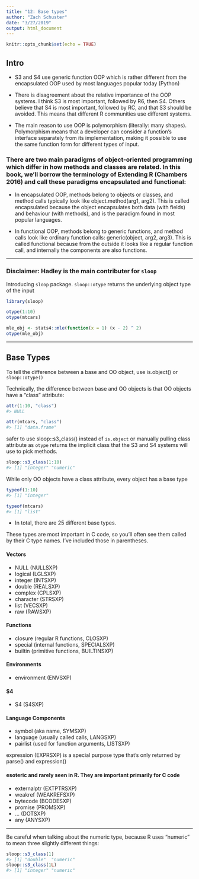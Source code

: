 ```yaml
---
title: "12: Base types"
author: "Zach Schuster"
date: "3/27/2019"
output: html_document
---
```


```r
knitr::opts_chunk$set(echo = TRUE)
```

## Intro

* S3 and S4 use generic function OOP which is rather different from the encapsulated OOP used by most languages popular today (Python)

* There is disagreement about the relative importance of the OOP systems. I think S3 is most important, followed by R6, then S4. Others believe that S4 is most important, followed by RC, and that S3 should be avoided. This means that different R communities use different systems.

* The main reason to use OOP is polymorphism (literally: many shapes). Polymorphism means that a developer can consider a function’s interface separately from its implementation, making it possible to use the same function form for different types of input.

### There are two main paradigms of object-oriented programming which differ in how methods and classes are related. In this book, we’ll borrow the terminology of Extending R (Chambers 2016) and call these paradigms encapsulated and functional:

* In encapsulated OOP, methods belong to objects or classes, and method calls typically look like object.method(arg1, arg2). This is called encapsulated because the object encapsulates both data (with fields) and behaviour (with methods), and is the paradigm found in most popular languages.

* In functional OOP, methods belong to generic functions, and method calls look like ordinary function calls: generic(object, arg2, arg3). This is called functional because from the outside it looks like a regular function call, and internally the components are also functions.

***

### Disclaimer: Hadley is the main contributer for `sloop`
Introducing `sloop` package. `sloop::otype` returns the underlying object type of the input

```r

library(sloop)

otype(1:10)
otype(mtcars)

mle_obj <- stats4::mle(function(x = 1) (x - 2) ^ 2)
otype(mle_obj)

```

***

## Base Types

To tell the difference between a base and OO object, use is.object() or `sloop::otype()`

Technically, the difference between base and OO objects is that OO objects have a “class” attribute:

```r
attr(1:10, "class")
#> NULL

attr(mtcars, "class")
#> [1] "data.frame"
```

safer to use sloop::s3_class() instead of `is.object` or manually pulling class attribute as `otype` returns the implicit class that the S3 and S4 systems will use to pick methods. 
```r
sloop::s3_class(1:10)
#> [1] "integer" "numeric"
```

While only OO objects have a class attribute, every object has a base type

```r
typeof(1:10)
#> [1] "integer"

typeof(mtcars)
#> [1] "list"
```


* In total, there are 25 different base types.

These types are most important in C code, so you’ll often see them called by their C type names. I’ve included those in parentheses.

#### Vectors

* NULL (NULLSXP)
* logical (LGLSXP)
* integer (INTSXP)
* double (REALSXP)
* complex (CPLSXP)
* character (STRSXP)
* list (VECSXP)
* raw (RAWSXP)

#### Functions

* closure (regular R functions, CLOSXP)
* special (internal functions, SPECIALSXP)
* builtin (primitive functions, BUILTINSXP)

#### Environments

* environment (ENVSXP)

#### S4

* S4 (S4SXP)

#### Language Components

* symbol (aka name, SYMSXP)
* language (usually called calls, LANGSXP)
* pairlist (used for function arguments, LISTSXP)

expression (EXPRSXP) is a special purpose type that’s only returned by parse() and expression()


#### esoteric and rarely seen in R. They are important primarily for C code

* externalptr (EXTPTRSXP)
* weakref (WEAKREFSXP)
* bytecode (BCODESXP)
* promise (PROMSXP)
* ... (DOTSXP)
* any (ANYSXP)

***

Be careful when talking about the numeric type, because R uses “numeric” to mean three slightly different things:

```r
sloop::s3_class(1)
#> [1] "double"  "numeric"
sloop::s3_class(1L)
#> [1] "integer" "numeric"
```

